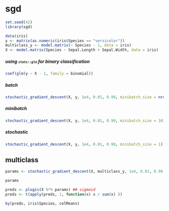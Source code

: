 sgd
===========


```r
set.seed(42)
library(sgd)

data(iris)
y <- matrix(as.numeric(iris$Species == "versicolor"))
multiclass_y <- model.matrix(~ Species - 1, data = iris)
X <- model.matrix(Species ~ Sepal.Length + Sepal.Width, data = iris)

```

##### using <small>`stats::glm`</small> for binary classification

```r

coef(glm(y ~ X - 1, family = binomial))

```


##### batch

```r

stochastic_gradient_descent(X, y, 1e4, 0.01, 0.99, minibatch_size = nrow(X), shuffle = FALSE)

```

##### minibatch

```r

stochastic_gradient_descent(X, y, 1e4, 0.01, 0.99, minibatch_size = 10)

```

##### stochastic

```r

stochastic_gradient_descent(X, y, 1e4, 0.01, 0.99, minibatch_size = 1)

```

## multiclass

```r

params <- stochastic_gradient_descent(X, multiclass_y, 1e4, 0.01, 0.99, minibatch_size = 10)

params

preds <- plogis(X %*% params) ## sigmoid
preds <- t(apply(preds, 1, function(x) x / sum(x) ))

by(preds, iris$Species, colMeans)

```
